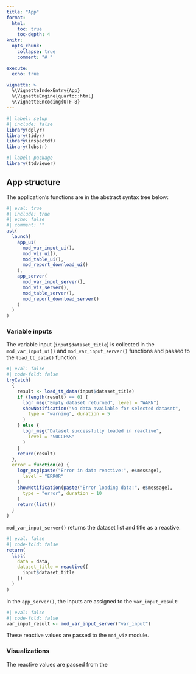 ```yaml
---
title: "App"
format: 
  html:
    toc: true
    toc-depth: 4
knitr:
  opts_chunk: 
    collapse: true
    comment: "# " 

execute:
  echo: true

vignette: >
  %\VignetteIndexEntry{App}
  %\VignetteEngine{quarto::html}
  %\VignetteEncoding{UTF-8}
---
```


```r
#| label: setup
#| include: false
library(dplyr)
library(tidyr)
library(inspectdf)
library(lobstr)
```

```r
#| label: package
library(ttdviewer)
```

## App structure 

The application's functions are in the abstract syntax tree below:

```r
#| eval: true
#| include: true
#| echo: false
#| comment: ""
ast(
  launch(
    app_ui(
      mod_var_input_ui(),
      mod_viz_ui(),
      mod_table_ui(),
      mod_report_download_ui()
    ),
    app_server(
      mod_var_input_server(),
      mod_viz_server(),
      mod_table_server(),
      mod_report_download_server()
    )
  )
)
```


### Variable inputs 

The variable input (`input$dataset_title`) is collected in the `mod_var_input_ui()` and `mod_var_input_server()` functions and passed to the `load_tt_data()` function: 

```r
#| eval: false
#| code-fold: false
tryCatch(
  {
    result <- load_tt_data(input$dataset_title)
    if (length(result) == 0) {
      logr_msg("Empty dataset returned", level = "WARN")
      showNotification("No data available for selected dataset",
        type = "warning", duration = 5
      )
    } else {
      logr_msg("Dataset successfully loaded in reactive",
        level = "SUCCESS"
      )
    }
    return(result)
  },
  error = function(e) {
    logr_msg(paste("Error in data reactive:", e$message),
      level = "ERROR"
    )
    showNotification(paste("Error loading data:", e$message),
      type = "error", duration = 10
    )
    return(list())
  }
)
```

`mod_var_input_server()` returns the dataset list and title as a reactive.

```r
#| eval: false
#| code-fold: false
return(
  list(
    data = data,
    dataset_title = reactive({
      input$dataset_title
    })
  )
)
```

In the `app_server()`, the inputs are assigned to the `var_input_result`:

```r
#| eval: false
#| code-fold: false
var_input_result <- mod_var_input_server("var_input")
```

These reactive values are passed to the `mod_viz` module.

### Visualizations

The reactive values are passed from the 

